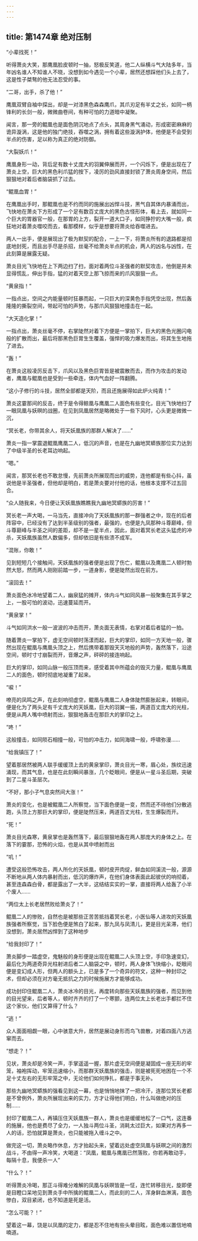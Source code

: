```yaml
---
---
---
```

title: 第1474章 绝对压制
---



“小辈找死！”

听得萧炎大笑，那鹰凰脸皮顿时一抽，怒极反笑道，他二人纵横斗气大陆多年，当年凶名谁人不知谁人不晓，没想到如今遇见一个小辈，居然还想踩他们头上去了，这是性子桀骜的他无法忍受的事。

“二哥，出手，杀了他！”

鹰凰双臂自袖中探出，却是一对漆黑色森森鹰爪，其爪刃足有半丈之长，如同一柄锋利的长剑一般，微微曲卷间，有种可怕的力道暗中凝聚。

闻言，那一旁的鲲凰也是面色阴沉地点了点头，其周身黑气涌动，形成密密麻麻的诡异漩涡，这是他的独门绝技，吞噬之涡，拥有着这些漩涡护体，他便是不会受到半点的伤害，足以称为真正的绝对防御。

“大裂妖爪！”

鹰凰身形一动，背后足有数十丈庞大的羽翼伸展而开，一个闪烁下，便是出现在了萧炎上空，巨大的黑色利爪猛的按下，凌厉的劲风直接封锁了萧炎周身空间，然后狠狠地对着后者脑袋抓了过去。

“鲲凰血胃！”

在鹰凰出手时，那鲲凰也是不约而同的施展出凶悍斗技，黑气自其体内暴涌而出，飞快地在萧炎下方形成了一个足有数百丈庞大的黑色古怪形体，看上去，就如同一个巨大的胃器官一般，在那胃的上方，裂开一道大口子，如同狰狞的大嘴一般，疯狂地对着萧炎噬咬而去，看那模样，似乎是想要将萧炎给吞噬进去。

两人一出手，便是展现出了极为默契的配合，一上一下，将萧炎所有的退路都是彻底地封死，而且出手尽是杀招，丝毫不给萧炎半点的机会，两人的凶名与凶性，在此刻算是展露无疑。

萧炎目光飞快地在上下两边扫了扫，面对着两位斗圣强者的默契攻击，他倒是并未显得慌乱，伸出手指，猛的对着天空上那飞掠而来的爪风狠狠一点。

“黄泉指！”

一指点出，空间之内能量顿时狂暴而起，一只巨大的深黄色手指凭空出现，然后轰隆隆的撕裂空间，带起可怕的声势，与那爪风狠狠地撞击在一起。

“大天造化掌！”

一指点出，萧炎丝毫不停，右掌陡然对着下方便是一掌拍下，巨大的黑色光圈闪电般的扩散而出，最后将那黑色巨胃生生覆盖，强悍的吸力爆发而出，将其生生地拖了进去。

“轰！”

在萧炎这般凌厉反击下，爪风以及黑色巨胃皆是被震散而去，而作为攻击的发动者，鹰凰与鲲凰也是受到一些牵连，体内气血好一阵翻腾。

“这小子修行的斗技，居然全部都是天阶，而且还施展得如此炉火纯青！”

萧炎这霎那间的反击，终于是令得鲸凰与鹰凰二人面色有些变化，目光飞快地扫了一眼凤凰与妖暝的战圈，在见到凤凰居然是略微处于一些下风时，心头更是微微一沉，

“冥长老，你带其余人，将天妖凰族的那群人解决了……”

萧炎一指一掌震退鲲凰鹰凰二人，低沉的声音，也是在九幽地冥蟒族那位实力达到了中级半圣的长老耳边响起。

“嗯。”

闻言，那冥长老也不敢怠慢，先前萧炎所展现而出的威势，连他都是有些心抖，虽说他是半圣强者，但他却是明白，若是萧炎要对付他的话，他根本支撑不过五回合。

“众人随我来，今日便让天妖凰族瞧瞧我九幽地冥蟒族的厉害！”

冥长老一声大喝，一马当先，直接冲向了天妖凰族的那一群强者之中，现在的后者阵容中，已经没有了达到半圣级别的强者，最强的，也便是九凤那种斗尊巅峰，但斗尊巅峰与半圣之间的差距，却不是一星半点，因此，面对着冥长老这头猛虎的冲杀，天妖凰族虽然人数偏多，但却依旧是有些溃不成军。

“混账，你敢！”

见到短短几个接触间，天妖凰族的强者便是出现了伤亡，鲲凰以及鹰凰二人顿时勃然大怒，然而两人刚刚前踏一步，一道身影，便是陡然出现在前方。

“滚回去！”

萧炎面色冰冷地望着二人，幽泉猛的摊开，体内斗气如同风暴一般聚集在其手掌之上，一股可怕的波动，迅速蔓延而开。

“黄泉掌！”

斗气如同洪水一般一波波的冲击而开，萧炎面无表情，右掌对着后者猛的一拍。

随着萧炎一掌拍下，虚无空间顿时荡漾而起，巨大的掌印，如同一方天地一般，骤然出现在鲲凰与鹰凰头顶之上，然后携带着那毁天灭地般的声势，轰然落下，沿途空间，顿时寸寸崩裂而开，音爆之声，砰砰的接连响起。

巨大的掌印，如同山脉一般压顶而来，感受着其中所蕴会的毁灭力量，鲲凰与鹰凰二人的面色，顿时彻底地凝重了起来。

“唳！”

嘹亮的凤鸣之声，在此刻响彻虚空，鲲凰与鹰凰二人身体陡然膨胀起来，转眼间，便是化为了两头足有千丈庞大的天妖凰，巨大的羽翼一振，两道百丈庞大的光柱，便是从两人嘴中喷射而出，狠狠地轰击在那巨大的掌印之上。

“咚！”

这般撞击，如同陨石相撞一般，可怕的冲击力，如同海啸一般，呼啸弥漫……

“给我镇压了！”

望着那居然被两人联手缓缓顶上去的黄泉掌印，萧炎目光一寒，眉心处，族纹迅速涌现，而其气息，也是在此刻瞬间暴涨，几个眨眼间，便是从一星斗圣后期，突破到了二星斗圣层次。

“不好，那小子气息突然间大涨！”

萧炎的变化，也是被鲲凰二人所察觉，当下面色便是一变，然而还不待他们分散逃跑，头顶上方那巨大的掌印，便是陡然压来，两道百丈光柱，生生爆裂而开。

“死！”

萧炎目光森寒，黄泉掌也是轰然落下，最后狠狠地轰在两人那庞大的身体之上。在落下的霎那，恐怖的火焰，也是从其中喷射而出

“叽！”

遭受这般恐怖攻击，两人所化的天妖凰，顿时皮开肉绽，鲜血如同溪流一般，源源不断地从两人体内暴射而出，低沉的爆炸声，在他们身体表面此起彼伏的响彻着，甚至连森森白骨，都是露出了一大半，这结结实实的一掌，直接将两人给轰了小半个废人……

“两位太上长老居然败给萧炎了！”

鲲凰二人的惨败，自然也是被那些正苦苦抵挡着冥长老，小医仙等人进攻的天妖凰族强者所察觉，当下脸色便是煞白了起来，那九凤与凤清儿，更是目光呆滞，他们没想到，萧炎居然凶悍到了这种地步

“给我封印了！”

萧炎脚步一踏虚空，鬼魅般的身形便是出现在鲲凰二人头顶上空，手印急速变幻，最后化为两道奇异光柱射进后者二人脑袋之中，顿时，两人身体飞快缩小，眨眼间便是变幻成人形，但两人的额头上，已是多了一个奇异的符文，这种一种封印之术，但却必须在对方毫无抵抗之力的时候施展方才能够成功。

成功封印住鲲凰二人，萧炎冰冷的目光，再度转向那些天妖凰族的强者，而见到他的目光望来，后者等人，顿时齐齐的打了一个寒颤，连两位太上长老出手都拦不住这个家伙，他们又算得了什么？

“逃！”

众人面面相觑一眼，心中骇意大升，居然是展动身形而鸟飞兽散，对着四面八方逃窜而去。

“想走？！”

见状，萧炎却是冷笑一声，手掌遥遥一握，那片虚无空间便是凝固成一座无形的牢笼，袖袍挥动，牢笼迅速缩小，而那群天妖凰族的强击，则是被死死地困在一个不足十丈左右的无形牢笼之中，无论他们如何挣扎，都是于事无补。

那些九幽地冥蟒族的强看见到这一幕，也是悄悄地抹了一把冷汗，连那位冥长老都是不曾例外，萧炎所展现出来的实力，方才让得他们明白，什么叫做绝对的压制……

封印了鲲凰二人，再镇压住天妖凰族一群人，萧炎也是缓缓地松了一口气，这连番的施展，他也是费尽了全力，一人独斗两位斗圣，消耗太过巨大，如果对方再多一人的话，恐怕就算是萧炎，也只能被拖入缠斗之中。

做完这一切，萧炎略作休息，方才抬起头来，望着远处虚空凤凰与妖暝之间的激烈战斗，不由得一声冷笑，大喝道：“凤凰，鲲凰与鹰凰已然落败，你若再敢动手，每隔十息，我便杀一人”

“什么？！”

听得萧炎冷喝，那正斗得难分难解的凤凰与妖暝皆是一怔，连忙转移目光，旋即便是目瞪口呆地见到萧炎手中所擒的鲲凰二人，而此刻的二人，浑身鲜血淋漓，面色惨白，双目紧闭，也不知道是死是活。

“怎么可能？！”

望着这一幕，饶是以凤凰的定力，都是忍不住地有些头晕目眩，面色难以置信地喃喃道。